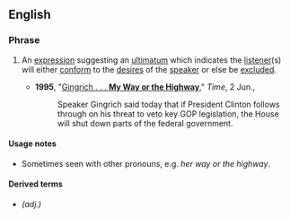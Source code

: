 ==English==

===Phrase===
{{head|en|phrase|head=[[my]] [[way]] [[or]] [[the]] [[highway]]}}

# {{context|chiefly|US|idiomatic|lang=en}} An [[expression]] suggesting an [[ultimatum]] which indicates the [[listener]](s) will either [[conform]] to the [[desire]]s of the [[speaker]] or else be [[exclude]]d.
#* '''1995''', "[http://www.time.com/time/nation/article/0,8599,3984,00.html Gingrich . . . '''My Way or the Highway''']," ''Time'', 2 Jun.,
#*: Speaker Gingrich said today that if President Clinton follows through on his threat to veto key GOP legislation, the House will shut down parts of the federal government.

====Usage notes====
* Sometimes seen with other pronouns, e.g. ''her way or the highway''.

====Derived terms====
* {{l|en|my-way-or-the-highway}} ''(adj.)''